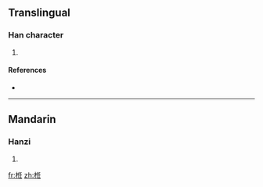 ==Translingual==

===Han character===
{{Han char|rn=75|rad=木|as=06|sn=10|four=|canj=木人竹土 (DOHG)}}

# {{defn|Han|sort=木06}}

====References====
* {{Han ref|kx=0523.020|dkj=14712|dj=0910.260|hdz=21201.030|uh=6823|ud=26659}}

----

==Mandarin==

===Hanzi===
{{cmn-hanzi|pin=[[rěn]] ([[ren3]]), [[yù]] ([[yu4]])|wg=jen<sup>3</sup>, yü<sup>4</sup>}}

# {{defn|Mandarin|sort=木06}}

[[fr:栣]]
[[zh:栣]]